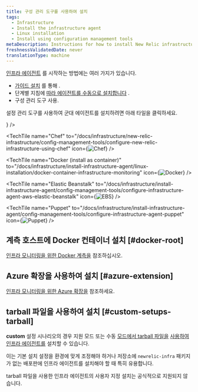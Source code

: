 ```yaml
---
title: 구성 관리 도구를 사용하여 설치
tags:
  - Infrastructure
  - Install the infrastructure agent
  - Linux installation
  - Install using configuration management tools
metaDescription: Instructions for how to install New Relic infrastructure monitoring for Linux systems using configuration management tools.
freshnessValidatedDate: never
translationType: machine
---
```







[인프라 에이전트](/docs/infrastructure/infrastructure-monitoring/get-started/get-started-infrastructure-monitoring/) 를 시작하는 방법에는 여러 가지가 있습니다.

* [가이드 설치](/docs/new-relic-one/use-new-relic-one/cross-product-functions/install-configure/new-relic-guided-install-overview/) 를 통해 .
* 단계별 지침에 [따라 에이전트를 수동으로 설치합니다](/docs/infrastructure/install-infrastructure-agent/linux-installation/install-infrastructure-monitoring-agent-linux#manual-install) .
* 구성 관리 도구 사용.

설정 관리 도구를 사용하여 군대 에이전트를 설치하려면 아래 타일을 클릭하세요.

<TechTileGrid>
  <TechTile
    name="Ansible"
    to="/docs/infrastructure/new-relic-infrastructure/config-management-tools/configure-new-relic-infrastructure-using-ansible"
    icon={<img src={osAnsibleRed} alt="Ansible" variant="TechTile"/>}
  />

  <TechTile
    name="Chef"
    to="/docs/infrastructure/new-relic-infrastructure/config-management-tools/configure-new-relic-infrastructure-using-chef"
    icon={<img src={osChef} alt="Chef" variant="TechTile"/>}
  />

  <TechTile
    name="Docker (install as container)"
    to="/docs/infrastructure/install-infrastructure-agent/linux-installation/docker-container-infrastructure-monitoring"
    icon={<img src={osDocker} alt="Docker" variant="TechTile"/>}
  />

  <TechTile
    name="Elastic Beanstalk"
    to="/docs/infrastructure/install-infrastructure-agent/config-management-tools/configure-infrastructure-agent-aws-elastic-beanstalk"
    icon={<img src={osEbs} alt="EBS" variant="TechTile"/>}
  />

  <TechTile
    name="Puppet"
    to="/docs/infrastructure/install-infrastructure-agent/config-management-tools/configure-infrastructure-agent-puppet"
    icon={<img src={osPuppet} alt="Puppet" variant="TechTile"/>}
  />
</TechTileGrid>

## 계측 호스트에 Docker 컨테이너 설치 [#docker-root]

[인프라 모니터링을 위한 Docker 계측을](/docs/infrastructure/new-relic-infrastructure/data-instrumentation/docker-instrumentation-infrastructure) 참조하십시오.

## Azure 확장을 사용하여 설치 [#azure-extension]

[인프라 모니터링을 위한 Azure 확장을](/docs/infrastructure/install-infrastructure-agent/linux-installation/azure-extensions-infrastructure) 참조하세요.

## tarball 파일을 사용하여 설치 [#custom-setups-tarball]

<DNT>**custom**</DNT> 설정 시나리오의 경우 지원 모드 또는 [](/docs/infrastructure/install-configure-manage-infrastructure/linux-installation/tarball-assisted-install-infrastructure-linux)수동 [모드에서 tarball 파일을](https://download.newrelic.com/infrastructure_agent/binaries/linux/) [사용하여 인프라 에이전트를](/docs/infrastructure/install-configure-manage-infrastructure/linux-installation/tarball-manual-install-infrastructure-linux) 설치할 수 있습니다.

이는 기본 설치 설정을 환경에 맞게 조정해야 하거나 저장소에 `newrelic-infra` 패키지가 없는 배포판에 인프라 에이전트를 설치해야 할 때 특히 유용합니다.

<Callout variant="important">
  tarball 파일을 사용한 인프라 에이전트의 사용자 지정 설치는 공식적으로 지원되지 않습니다.
</Callout>